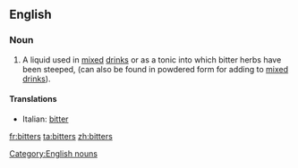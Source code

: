 ==English==
{{wikipedia}}

===Noun===
{{infl|en|noun}} {{pluralonly}}

# A liquid used in [[mix]]ed [[drink]]s or as a tonic into which bitter herbs have been steeped, (can also be found in powdered form for adding to [[mixed drink]]s).

====Translations====
{{trans-top}}
* Italian: [[bitter]] {{m}} {{inv}}
{{trans-mid}}
{{trans-bottom}}

[[Category:English nouns]]

[[fr:bitters]]
[[ta:bitters]]
[[zh:bitters]]
